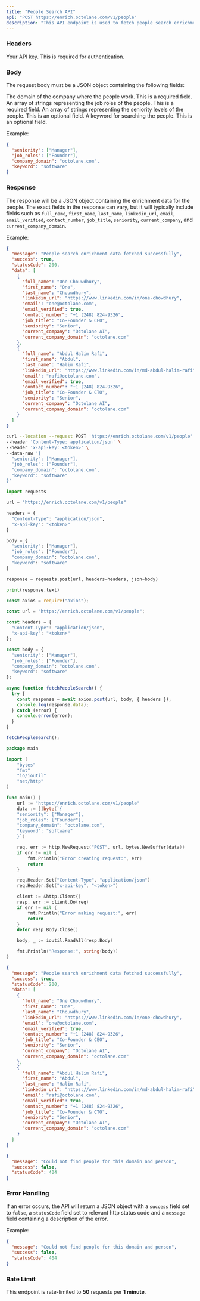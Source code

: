 ```yaml
---
title: "People Search API"
api: "POST https://enrich.octolane.com/v1/people"
description: "This API endpoint is used to fetch people search enrichment data."
---
```


### Headers

<ParamField header="x-api-key" type="string">
  Your API key. This is required for authentication.
</ParamField>

### Body
The request body must be a JSON object containing the following fields:

<ParamField body="company_domain" type="string">
  The domain of the company where the people work. This is a required field.
</ParamField>

<ParamField body="job_roles" type="Array<string>">
  An array of strings representing the job roles of the people. This is a required field.
</ParamField>

<ParamField body="seniority" type="Array<string>" required={false}>
  An array of strings representing the seniority levels of the people. This is an optional field.
</ParamField>

<ParamField body="keyword" type="string" required={false}>
  A keyword for searching the people. This is an optional field.
</ParamField>

Example:
```json Request Body
{
  "seniority": ["Manager"],
  "job_roles": ["Founder"],
  "company_domain": "octolane.com",
  "keyword": "software"
}
```

### Response
The response will be a JSON object containing the enrichment data for the people. 
The exact fields in the response can vary, but it will typically include fields such as 
`full_name`, `first_name`, `last_name`, `linkedin_url`, `email`, `email_verified`, `contact_number`,
`job_title`, `seniority`, `current_company`, and `current_company_domain`.

Example:
```json Response
{
  "message": "People search enrichment data fetched successfully",
  "success": true,
  "statusCode": 200,
  "data": [
    {
      "full_name": "One Chouwdhury",
      "first_name": "One",
      "last_name": "Chouwdhury",
      "linkedin_url": "https://www.linkedin.com/in/one-chowdhury",
      "email": "one@octolane.com",
      "email_verified": true,
      "contact_number": "+1 (248) 824-9326",
      "job_title": "Co-Founder & CEO",
      "seniority": "Senior",
      "current_company": "Octolane AI",
      "current_company_domain": "octolane.com"
    },
    {
      "full_name": "Abdul Halim Rafi",
      "first_name": "Abdul",
      "last_name": "Halim Rafi",
      "linkedin_url": "https://www.linkedin.com/in/md-abdul-halim-rafi",
      "email": "rafi@octolane.com",
      "email_verified": true,
      "contact_number": "+1 (248) 824-9326",
      "job_title": "Co-Founder & CTO",
      "seniority": "Senior",
      "current_company": "Octolane AI",
      "current_company_domain": "octolane.com"
    }
  ]
}
```

<RequestExample>

```bash Example Request
curl --location --request POST 'https://enrich.octolane.com/v1/people' \
--header 'Content-Type: application/json' \
--header 'x-api-key: <token>' \
--data-raw '{
  "seniority": ["Manager"],
  "job_roles": ["Founder"],
  "company_domain": "octolane.com",
  "keyword": "software"
}'
```

```python Python
import requests

url = "https://enrich.octolane.com/v1/people"

headers = {
  "Content-Type": "application/json",
  "x-api-key": "<token>"
}

body = {
  "seniority": ["Manager"],
  "job_roles": ["Founder"],
  "company_domain": "octolane.com",
  "keyword": "software"
}

response = requests.post(url, headers=headers, json=body)

print(response.text)
```

```javascript Node
const axios = require("axios");

const url = "https://enrich.octolane.com/v1/people";

const headers = {
  "Content-Type": "application/json",
  "x-api-key": "<token>"
};

const body = {
  "seniority": ["Manager"],
  "job_roles": ["Founder"],
  "company_domain": "octolane.com",
  "keyword": "software"
};

async function fetchPeopleSearch() {
  try {
    const response = await axios.post(url, body, { headers });
    console.log(response.data);
  } catch (error) {
    console.error(error);
  }
}

fetchPeopleSearch();
```

```go Go
package main

import (
	"bytes"
	"fmt"
	"io/ioutil"
	"net/http"
)

func main() {
	url := "https://enrich.octolane.com/v1/people"
	data := []byte(`{
    "seniority": ["Manager"],
    "job_roles": ["Founder"],
    "company_domain": "octolane.com",
    "keyword": "software"
	}`)

	req, err := http.NewRequest("POST", url, bytes.NewBuffer(data))
	if err != nil {
		fmt.Println("Error creating request:", err)
		return
	}

	req.Header.Set("Content-Type", "application/json")
	req.Header.Set("x-api-key", "<token>")

	client := &http.Client{}
	resp, err := client.Do(req)
	if err != nil {
		fmt.Println("Error making request:", err)
		return
	}
	defer resp.Body.Close()

	body, _ := ioutil.ReadAll(resp.Body)

	fmt.Println("Response:", string(body))
}
```

</RequestExample>

<ResponseExample>

```json 200
{
  "message": "People search enrichment data fetched successfully",
  "success": true,
  "statusCode": 200,
  "data": [
    {
      "full_name": "One Chouwdhury",
      "first_name": "One",
      "last_name": "Chouwdhury",
      "linkedin_url": "https://www.linkedin.com/in/one-chowdhury",
      "email": "one@octolane.com",
      "email_verified": true,
      "contact_number": "+1 (248) 824-9326",
      "job_title": "Co-Founder & CEO",
      "seniority": "Senior",
      "current_company": "Octolane AI",
      "current_company_domain": "octolane.com"
    },
    {
      "full_name": "Abdul Halim Rafi",
      "first_name": "Abdul",
      "last_name": "Halim Rafi",
      "linkedin_url": "https://www.linkedin.com/in/md-abdul-halim-rafi",
      "email": "rafi@octolane.com",
      "email_verified": true,
      "contact_number": "+1 (248) 824-9326",
      "job_title": "Co-Founder & CTO",
      "seniority": "Senior",
      "current_company": "Octolane AI",
      "current_company_domain": "octolane.com"
    }
  ]
}
```

```json 404
{
  "message": "Could not find people for this domain and person",
  "success": false,
  "statusCode": 404
}
```

</ResponseExample>

### Error Handling
If an error occurs, the API will return a JSON object with a `success` field set to `false`,
a `statusCode` field set to relevant http status code and a `message` field containing a description 
of the error.

Example:
```json
{
  "message": "Could not find people for this domain and person",
  "success": false,
  "statusCode": 404
}
```

### Rate Limit
This endpoint is rate-limited to **50** requests per **1 minute**.